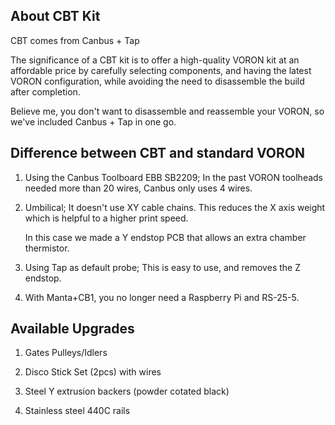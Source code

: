 ## About CBT Kit

CBT comes from Canbus + Tap

The significance of a CBT kit is to offer a high-quality VORON kit at an affordable price by carefully selecting components, and having the latest VORON configuration, while avoiding the need to disassemble the build after completion.

Believe me, you don't want to disassemble and reassemble your VORON, so we've included Canbus + Tap in one go.



## Difference between CBT and standard VORON

1. Using the Canbus Toolboard EBB SB2209; In the past VORON toolheads needed more than 20 wires, Canbus only uses 4 wires.

2. Umbilical; It doesn't use XY cable chains. This reduces the X axis weight which is helpful to a higher print speed.

     In this case we made a Y endstop PCB that allows an extra chamber thermistor.

3. Using Tap as default probe; This is easy to use, and removes the Z endstop.

4. With Manta+CB1, you no longer need a Raspberry Pi and RS-25-5.



## Available Upgrades

1. Gates Pulleys/Idlers

2. Disco Stick Set (2pcs) with wires

3. Steel Y extrusion backers (powder cotated black)

4. Stainless steel 440C rails

